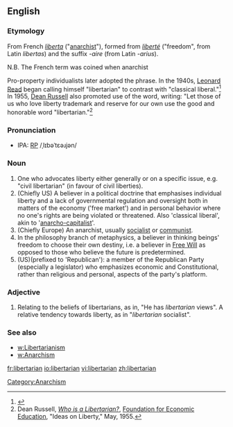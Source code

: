 {{also|Libertarian}}
==English==

===Etymology===
From French ''[[liberta]]'' ("[[anarchist]]"), formed from ''[[liberté]]'' ("freedom", from Latin ''libertas'') and the suffix ''-aire'' (from Latin ''-arius'').

N.B. The French term was coined when anarchist 

Pro-property individualists later adopted the phrase. In the 1940s, [[Leonard Read]] began calling himself "libertarian" to contrast with "classical liberal."<ref>{{cite web|url=http://www.libertarianism.org/ex-3.html|title=A Note on Labels: Why "Libertarian"?}}</ref> In 1955, [[Dean Russell]] also promoted use of the word, writing: "Let those of us who love liberty trademark and reserve for our own use the good and honorable word "libertarian."<ref>Dean Russell, [http://www.boogieonline.com/revolution/politics/name.html ''Who is a Libertarian?''], [[Foundation for Economic Education]], "Ideas on Liberty," May, 1955.</ref>

===Pronunciation===
* IPA: [[Received Pronunciation|RP]] /ˌlɪbəˈtɛəɹjən/

===Noun===
{{en-noun}}

# One who advocates liberty either generally or on a specific issue, e.g. "civil libertarian" (in favour of civil liberties).
# (Chiefly US) A believer in a political doctrine that emphasises individual liberty and a lack of governmental regulation and oversight both in matters of the economy ('free market') and in personal behavior where no one's rights are being violated or threatened.  Also 'classical liberal', akin to '[[anarcho-capitalist]]'.
# (Chiefly Europe) An anarchist, usually [[socialist]] or [[communist]].
# In the philosophy branch of metaphysics, a believer in thinking beings' freedom to choose their own destiny, i.e. a believer in [[Free Will]] as opposed to those who believe the future is predetermined.
# (US)(prefixed to 'Republican'): a member of the Republican Party (especially a legislator) who emphasizes economic and Constitutional, rather than religious and personal, aspects of the party's platform.

===Adjective===
{{en-adj}}

# Relating to the beliefs of libertarians, as in, "He has ''libertarian'' views".  A relative tendency towards liberty, as in "''libertarian'' socialist".

===See also===
* [[w:Libertarianism]]
* [[w:Anarchism]]

[[Category:Anarchism]]

[[fr:libertarian]]
[[io:libertarian]]
[[vi:libertarian]]
[[zh:libertarian]]
